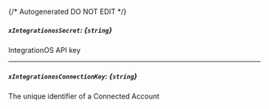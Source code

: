 {/* Autogenerated DO NOT EDIT  */}
##### `xIntegrationosSecret`: *{`string`}*
IntegrationOS API key

---
##### `xIntegrationosConnectionKey`: *{`string`}*
The unique identifier of a Connected Account


